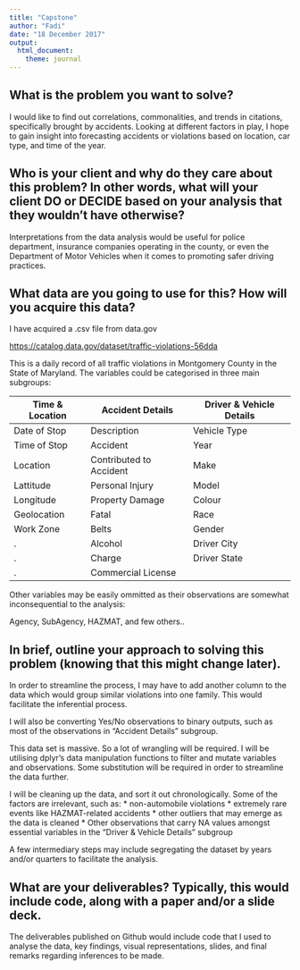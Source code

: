 ```yaml
---
title: "Capstone"
author: "Fadi"
date: "18 December 2017"
output: 
  html_document:
    theme: journal
---
```


## What is the problem you want to solve?

I would like to find out correlations, commonalities, and trends in citations, specifically brought by accidents. Looking at different factors in play, I hope to gain insight into forecasting accidents or violations based on location, car type, and time of the year.


## Who is your client and why do they care about this problem? In other words, what will your client DO or DECIDE based on your analysis that they wouldn’t have otherwise?

Interpretations from the data analysis would be useful for police department, insurance companies operating in the county, or even the Department of Motor Vehicles when it comes to promoting safer driving practices.

## What data are you going to use for this? How will you acquire this data?
I have acquired a .csv file from data.gov 

<https://catalog.data.gov/dataset/traffic-violations-56dda>

This is a daily record of all traffic violations in Montgomery County in the State of Maryland. The variables could be categorised in three main subgroups:

Time & Location| Accident Details  |  Driver & Vehicle Details |
--------| -------------------------|---------------------------|
Date of Stop | Description|  Vehicle Type|
Time of Stop | Accident  |  Year  |
Location |  Contributed to Accident | Make  |
Lattitude | Personal Injury | Model |
Longitude | Property Damage | Colour  |
Geolocation | Fatal   | Race  |
Work Zone | Belts  |  Gender  |
.         | Alcohol | Driver City |
.       | Charge | Driver State  |
.     |  Commercial License |   |

Other variables may be easily ommitted as their observations are somewhat inconsequential to the analysis:

Agency, SubAgency, HAZMAT, and few others..

## In brief, outline your approach to solving this problem (knowing that this might change later).

In order to streamline the process, I may have to add another column to the data which would group similar violations into one family. This would facilitate the inferential process.

I will also be converting Yes/No observations to binary outputs, such as most of the observations in "Accident Details" subgroup.

This data set is massive. So a lot of wrangling will be required. I will be utilising dplyr's data manipulation functions to filter and mutate variables and observations. Some substitution will be required in order to streamline the data further.

I will be cleaning up the data, and sort it out chronologically. Some of the factors are irrelevant, such as:
* non-automobile violations
* extremely rare events like HAZMAT-related accidents
* other outliers that may emerge as the data is cleaned
* Other observations that carry NA values amongst essential variables in the "Driver & Vehicle Details" subgroup 

A few intermediary steps may include segregating the dataset by years and/or quarters to facilitate the analysis.

## What are your deliverables? Typically, this would include code, along with a paper and/or a slide deck.

The deliverables published on Github would include code that I used to analyse the data, key findings, visual representations, slides, and final remarks regarding inferences to be made.



